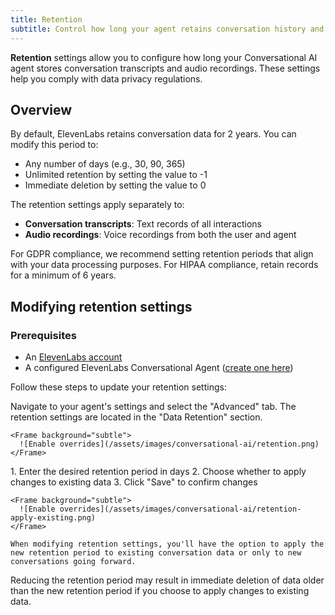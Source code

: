 ```yaml
---
title: Retention
subtitle: Control how long your agent retains conversation history and recordings.
---
```


**Retention** settings allow you to configure how long your Conversational AI agent stores conversation transcripts and audio recordings. These settings help you comply with data privacy regulations.

## Overview

By default, ElevenLabs retains conversation data for 2 years. You can modify this period to:

- Any number of days (e.g., 30, 90, 365)
- Unlimited retention by setting the value to -1
- Immediate deletion by setting the value to 0

The retention settings apply separately to:

- **Conversation transcripts**: Text records of all interactions
- **Audio recordings**: Voice recordings from both the user and agent

<Info>
  For GDPR compliance, we recommend setting retention periods that align with your data processing
  purposes. For HIPAA compliance, retain records for a minimum of 6 years.
</Info>

## Modifying retention settings

### Prerequisites

- An [ElevenLabs account](https://elevenlabs.io)
- A configured ElevenLabs Conversational Agent ([create one here](/docs/conversational-ai/quickstart))

Follow these steps to update your retention settings:

<Steps>
  <Step title="Access retention settings">
    Navigate to your agent's settings and select the "Advanced" tab. The retention settings are located in the "Data Retention" section.

    <Frame background="subtle">
      ![Enable overrides](/assets/images/conversational-ai/retention.png)
    </Frame>

  </Step>

  <Step title="Update retention period">
    1. Enter the desired retention period in days
    2. Choose whether to apply changes to existing data
    3. Click "Save" to confirm changes

    <Frame background="subtle">
      ![Enable overrides](/assets/images/conversational-ai/retention-apply-existing.png)
    </Frame>

    When modifying retention settings, you'll have the option to apply the new retention period to existing conversation data or only to new conversations going forward.

  </Step>
</Steps>

<Warning>
  Reducing the retention period may result in immediate deletion of data older than the new
  retention period if you choose to apply changes to existing data.
</Warning>
